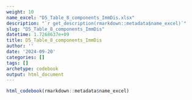 ```yaml
---
weight: 10
name_excel: "D5_Table_8_components_ImmDis.xlsx"
description: "`r get_description(rmarkdown::metadata$name_excel)`"
slug: "D5_Table_8_components_ImmDis"
datetime: 1.7268637e+09
title: D5_Table_8_components_ImmDis
author: ''
date: '2024-09-20'
categories: []
tags: []
archetype: codebook
output: html_document
---
```


```r
html_codebook(rmarkdown::metadata$name_excel)
```
